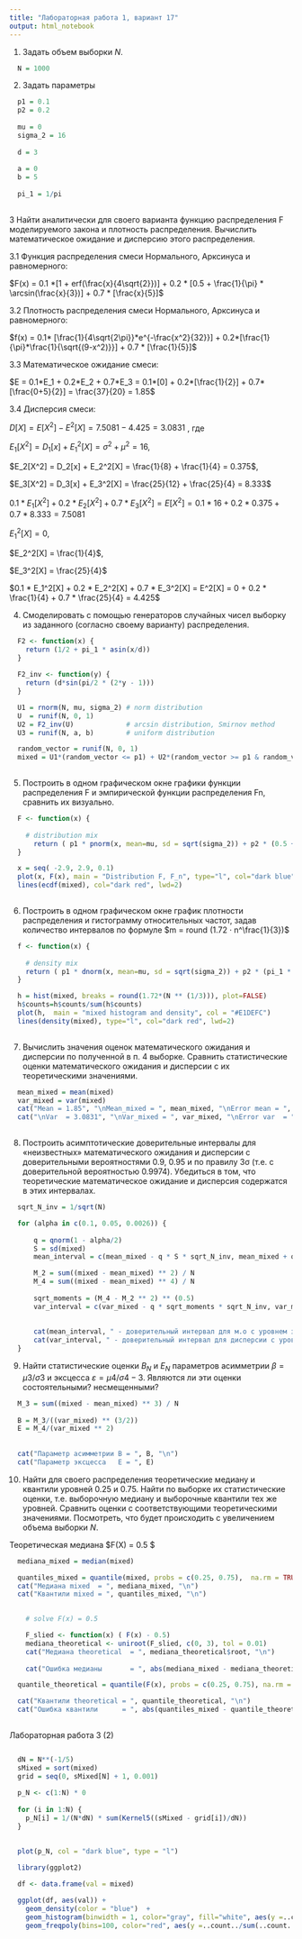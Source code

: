 ```yaml
---
title: "Лабораторная работа 1, вариант 17"
output: html_notebook
---
```


1. Задать объем выборки $N$.

```r

  N = 1000

```

2. Задать параметры

```r

  p1 = 0.1
  p2 = 0.2
  
  mu = 0 
  sigma_2 = 16
  
  d = 3
  
  a = 0
  b = 5
  
  pi_1 = 1/pi
  
```

3 Найти аналитически для своего варианта функцию распределения F моделируемого
закона и плотность распределения. Вычислить математическое ожидание и дисперсию
этого распределения.

3.1 Функция распределения смеси Нормального, Арксинуса и равномерного:

$F(x) = 0.1 *[1 + erf(\frac{x}{4\sqrt{2}})] + 0.2 * [0.5 + \frac{1}{\pi} * \arcsin(\frac{x}{3})] + 0.7 * [\frac{x}{5}]$

3.2 Плотность распределения смеси Нормального, Арксинуса и равномерного:

$f(x) = 0.1* [\frac{1}{4\sqrt{2\pi}}*e^{-\frac{x^2}{32}}] + 0.2*[\frac{1}{\pi}*\frac{1}{\sqrt{(9-x^2)}}] + 0.7 * [\frac{1}{5}]$

3.3 Математическое ожидание смеси:

$E = 0.1*E_1 + 0.2*E_2 + 0.7*E_3 = 0.1*[0] + 0.2*[\frac{1}{2}] + 0.7*[\frac{0+5}{2}] = \frac{37}{20} = 1.85$

3.4 Дисперсия смеси:

$D[X] = E[X^2]-E^2[X] = 7.5081 - 4.425 = 3.0831$ , где 

$E_1[X^2] = D_1[x] + E_1^2[X] = \sigma^2 + \mu^2 = 16$,

$E_2[X^2] = D_2[x] + E_2^2[X] = \frac{1}{8} + \frac{1}{4} = 0.375$,

$E_3[X^2] = D_3[x] + E_3^2[X] = \frac{25}{12} + \frac{25}{4} = 8.333$

$0.1 * E_1[X^2] + 0.2 * E_2[X^2] + 0.7 * E_3[X^2] = E[X^2] = 0.1 * 16 + 0.2 * 0.375 + 0.7 * 8.333 = 7.5081$


$E_1^2[X] = 0$,  

$E_2^2[X] = \frac{1}{4}$,

$E_3^2[X] = \frac{25}{4}$

$0.1 * E_1^2[X] + 0.2 * E_2^2[X] + 0.7 * E_3^2[X] = E^2[X] = 0 + 0.2 * \frac{1}{4} + 0.7 * \frac{25}{4} = 4.425$


4. Смоделировать с помощью генераторов случайных чисел выборку из заданного
(согласно своему варианту) распределения.

```r

  F2 <- function(x) {
    return (1/2 + pi_1 * asin(x/d))
  }  
  
  F2_inv <- function(y) {
    return (d*sin(pi/2 * (2*y - 1))) 
  }

```


```r

  U1 = rnorm(N, mu, sigma_2) # norm distribution
  U  = runif(N, 0, 1)  
  U2 = F2_inv(U)             # arcsin distribution, Smirnov method
  U3 = runif(N, a, b)        # uniform distribution

```

```r

  random_vector = runif(N, 0, 1)
  mixed = U1*(random_vector <= p1) + U2*(random_vector >= p1 & random_vector < p1 + p2) + U3*(random_vector > p1 + p2)
  
```

5. Построить в одном графическом окне графики функции распределения F и
эмпирической функции распределения Fn, сравнить их визуально.

```r

  F <- function(x) { 
    
    # distribution mix 
      return ( p1 * pnorm(x, mean=mu, sd = sqrt(sigma_2)) + p2 * (0.5 + pi_1 * asin(x/d)) + (1 - p1 - p2) * punif(x, a, b))
  }

```

```r

  x = seq( -2.9, 2.9, 0.1)
  plot(x, F(x), main = "Distribution F, F_n", type="l", col="dark blue", lwd=2)
  lines(ecdf(mixed), col="dark red", lwd=2)
  
```
6. Построить в одном графическом окне график плотности распределения и
гистограмму относительных частот, задав количество интервалов по формуле $m = round (1.72 · n^\frac{1}{3})$


```r

  f <- function(x) { 
    
    # density mix 
    return ( p1 * dnorm(x, mean=mu, sd = sqrt(sigma_2)) + p2 * (pi_1 * 1/sqrt(d^2 - x^2)) + (1 - p1 - p2) * dunif(x, a, b) )
  }

```

```r

  h = hist(mixed, breaks = round(1.72*(N ** (1/3))), plot=FALSE)
  h$counts=h$counts/sum(h$counts)
  plot(h,  main = "mixed histogram and density", col = "#E1DEFC")
  lines(density(mixed), type="l", col="dark red", lwd=2)
  
```
7. Вычислить значения оценок математического ожидания и дисперсии по полученной
в п. 4 выборке. Сравнить статистические оценки математического ожидания и дисперсии
с их теоретическими значениями.

```r

  mean_mixed = mean(mixed) 
  var_mixed = var(mixed)
  cat("Mean = 1.85", "\nMean_mixed = ", mean_mixed, "\nError mean = ", abs(mean_mixed -  1.85))
  cat("\nVar  = 3.0831", "\nVar_mixed = ", var_mixed, "\nError var  = ", abs(var_mixed  -  3.0831))
  
```

8. Построить асимптотические доверительные интервалы для «неизвестных»
математического ожидания и дисперсии с доверительными вероятностями 0.9, 0.95
и по правилу 3σ (т.е. с доверительной вероятностью 0.9974). Убедиться в том, что
теоретические математическое ожидание и дисперсия содержатся в этих интервалах.



```r

  sqrt_N_inv = 1/sqrt(N)

  for (alpha in c(0.1, 0.05, 0.0026)) {
    
      q = qnorm(1 - alpha/2)
      S = sd(mixed)
      mean_interval = c(mean_mixed - q * S * sqrt_N_inv, mean_mixed + q * S * sqrt_N_inv)

      M_2 = sum((mixed - mean_mixed) ** 2) / N
      M_4 = sum((mixed - mean_mixed) ** 4) / N
  
      sqrt_moments = (M_4 - M_2 ** 2) ** (0.5)
      var_interval = c(var_mixed - q * sqrt_moments * sqrt_N_inv, var_mixed + q * sqrt_moments * sqrt_N_inv)
      
      
      cat(mean_interval, " - доверительный интервал для м.о с уровнем значимости ", alpha, "\n")
      cat(var_interval, " - доверительный интервал для дисперсии с уровнем значимости ", alpha, "\n\n")
  }

```
9. Найти статистические оценки $B_N$ и $E_N$ параметров асимметрии $β = μ3/σ3$ и эксцесса
$ε = μ4/σ4 − 3$. Являются ли эти оценки состоятельными? несмещенными?

```r
  
  M_3 = sum((mixed - mean_mixed) ** 3) / N
  
  B = M_3/((var_mixed) ** (3/2))
  E = M_4/(var_mixed ** 2)
  
  
  cat("Параметр асимметрии B = ", B, "\n")
  cat("Параметр эксцесса   E = ", E)

```


10. Найти для своего распределения теоретические медиану и квантили уровней $0.25$ и
$0.75$. Найти по выборке их статистические оценки, т.е. выборочную медиану и выборочные
квантили тех же уровней. Сравнить оценки с соответствующими теоретическими
значениями. Посмотреть, что будет происходить с увеличением объема выборки $N$.

Теоретическая медиана $F(X) = 0.5 \rightarrow $


```r
  
  mediana_mixed = median(mixed)

  quantiles_mixed = quantile(mixed, probs = c(0.25, 0.75),  na.rm = TRUE, names = FALSE)
  cat("Медиана mixed  = ", mediana_mixed, "\n")
  cat("Квантили mixed = ", quantiles_mixed, "\n")
  
```

```r
    # solve F(x) = 0.5

    F_slied <- function(x) ( F(x) - 0.5)
    mediana_theoretical <- uniroot(F_slied, c(0, 3), tol = 0.01)
    cat("Медиана theoretical  = ", mediana_theoretical$root, "\n")
    
    cat("Ошибка медианы       = ", abs(mediana_mixed - mediana_theoretical$root))
```
```r
  quantile_theoretical = quantile(F(x), probs = c(0.25, 0.75), na.rm = TRUE, names = FALSE)

  cat("Квантили theoretical = ", quantile_theoretical, "\n")
  cat("Ошибка квантили      = ", abs(quantiles_mixed - quantile_theoretical))
  
```


Лабораторная работа 3 (2)

```r
  
  
```

```r
  
  dN = N**(-1/5)
  sMixed = sort(mixed)
  grid = seq(0, sMixed[N] + 1, 0.001)
  
  p_N <- c(1:N) * 0
 
  for (i in 1:N) {
    p_N[i] = 1/(N*dN) * sum(Kernel5((sMixed - grid[i])/dN))
  }
  
```

```r

  plot(p_N, col = "dark blue", type = "l")

```


```r
  library(ggplot2)
  
  df <- data.frame(val = mixed) 

  ggplot(df, aes(val)) + 
    geom_density(color = "blue")  + 
    geom_histogram(binwidth = 1, color="gray", fill="white", aes(y =..count../sum(..count..))) + 
    geom_freqpoly(bins=100, color="red", aes(y =..count../sum(..count..)))
```
```python
  
```




